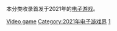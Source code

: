 本分类收录首发于2021年的[[电子游戏|电子游戏]]。

{{Year by category
| m = 2
| c = 0
| d = 2
| y = 1
| cat = 电子游戏
| in = 电子游戏界
| parent = 各年电子游戏
| subcat = 2021年作品
| sortkey = Video game
}}

[[Category:2021年软件|Video game]]
[[Category:2021年电子游戏界|Category:2021年电子游戏界]]
[[Category:2020年代电子游戏|1]]